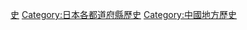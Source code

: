 {{Catnav|頁面分類|各種主題的頁面分類|按國家分類|各國行政區劃|日本行政區劃|日本都道府縣}}
{{catmore}}
{{日本行政區劃分類導航|歷史}}
{{Commons category|History of Yamaguchi prefecture}}

{{DEFAULTSORT:Yamaguchi}}
[[Category:山口縣|史]]
[[Category:日本各都道府縣歷史|Category:日本各都道府縣歷史]]
[[Category:中國地方歷史|Category:中國地方歷史]]